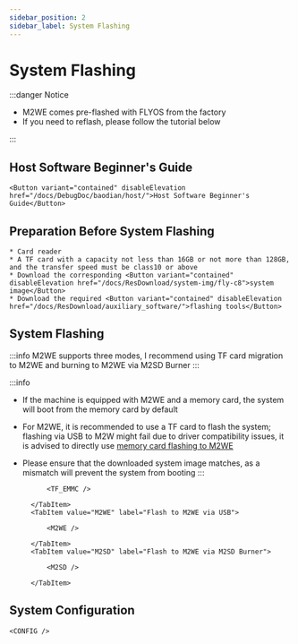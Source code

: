 ```yaml
---
sidebar_position: 2
sidebar_label: System Flashing
---
```





# System Flashing

:::danger Notice

* M2WE comes pre-flashed with FLYOS from the factory
* If you need to reflash, please follow the tutorial below

:::


## Host Software Beginner's Guide

    <Button variant="contained" disableElevation href="/docs/DebugDoc/baodian/host/">Host Software Beginner's Guide</Button>

## Preparation Before System Flashing

    * Card reader
    * A TF card with a capacity not less than 16GB or not more than 128GB, and the transfer speed must be class10 or above
    * Download the corresponding <Button variant="contained" disableElevation href="/docs/ResDownload/system-img/fly-c8">system image</Button>
    * Download the required <Button variant="contained" disableElevation href="/docs/ResDownload/auxiliary_software/">flashing tools</Button>

## System Flashing

:::info
M2WE supports three modes, I recommend using TF card migration to M2WE and burning to M2WE via M2SD Burner
:::

:::info
* If the machine is equipped with M2WE and a memory card, the system will boot from the memory card by default
* For M2WE, it is recommended to use a TF card to flash the system; flashing via USB to M2W might fail due to driver compatibility issues, it is advised to directly use [memory card flashing to M2WE](https://mellow-next.klipper.cn/docs/ProductDoc/SBC/fly-pi-v2/fly-os)
* Please ensure that the downloaded system image matches, as a mismatch will prevent the system from booting
:::

    <Tabs>
        <TabItem value="TF_M2WE" label="Flash to M2WE via TF Card">
            
            <TF_EMMC />

        </TabItem>
        <TabItem value="M2WE" label="Flash to M2WE via USB">
            
            <M2WE />

        </TabItem>
        <TabItem value="M2SD" label="Flash to M2WE via M2SD Burner">
            
            <M2SD />

        </TabItem>
    </Tabs>


## System Configuration

    <CONFIG />